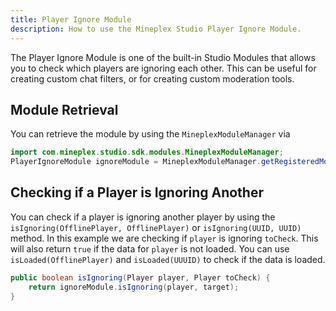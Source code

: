 ```yaml
---
title: Player Ignore Module
description: How to use the Mineplex Studio Player Ignore Module.
---
```


<JavadocLink classpath="com.mineplex.studio.sdk.modules.ignore.PlayerIgnoreModule"/>

The Player Ignore Module is one of the built-in Studio Modules that allows you to check which players are ignoring each other. 
This can be useful for creating custom chat filters, or for creating custom moderation tools.

## Module Retrieval
You can retrieve the module by using the ``MineplexModuleManager`` via 
```java
import com.mineplex.studio.sdk.modules.MineplexModuleManager;
PlayerIgnoreModule ignoreModule = MineplexModuleManager.getRegisteredModule(PlayerIgnoreModule.class);
```

## Checking if a Player is Ignoring Another
You can check if a player is ignoring another player by using the `isIgnoring(OfflinePlayer, OfflinePlayer)` or `isIgnoring(UUID, UUID)` method.
In this example we are checking if `player` is ignoring `toCheck`. This will also return `true` if the data for `player` is not loaded.
You can use `isLoaded(OfflinePlayer)` and `isLoaded(UUUID)` to check if the data is loaded.
```java
public boolean isIgnoring(Player player, Player toCheck) {
    return ignoreModule.isIgnoring(player, target);
}
```